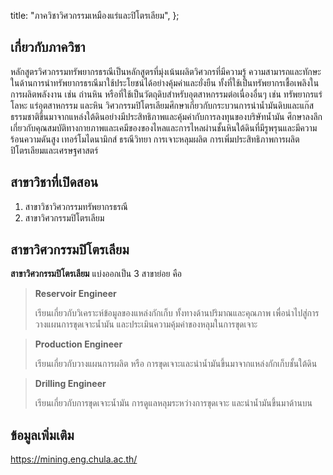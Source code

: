 
  title: "ภาควิชาวิศวกรรมเหมืองแร่และปิโตรเลียม",
};

<MajorHeader major={Major.ALL[7]} />

## เกี่ยวกับภาควิชา

หลักสูตรวิศวกรรมทรัพยากรธรณีเป็นหลักสูตรที่มุ่งเน้นผลิตวิศวกรที่มีความรู้ ความสามารถและทักษะในด้านการนำทรัพยากรธรณีมาใช้ประโยชน์ได้อย่างคุ้มค่าและยั่งยืน ทั้งที่ใช้เป็นทรัพยากรเชื้อเพลิงในการผลิตพลังงาน เช่น ถ่านหิน หรือที่ใช้เป็นวัตถุดิบสำหรับอุตสาหกรรมต่อเนื่องอื่นๆ เช่น ทรัพยากรแร่โลหะ แร่อุตสาหกรรม และหิน วิศวกรรมปิโตรเลียมศึกษาเกี่ยวกับกระบวนการนำน้ำมันดิบและแก๊สธรรมชาติขึ้นมาจากแหล่งใต้ดินอย่างมีประสิทธิภาพและคุ้มค่ากับการลงทุนของบริษัทน้ำมัน ศึกษาลงลึกเกี่ยวกับคุณสมบัติทางกายภาพและเคมีของของไหลและการไหลผ่านชั้นหินใต้ดินที่มีรูพรุนและมีความร้อนความดันสูง เทอร์โมไดนามิกส์ ธรณีวิทยา การเจาะหลุมผลิต การเพิ่มประสิทธิภาพการผลิตปิโตรเลียมและเศรษฐศาสตร์

## สาขาวิชาที่เปิดสอน

1. สาขาวิชาวิศวกรรมทรัพยากรธรณี
2. สาขาวิศวกรรมปิโตรเลียม

## สาขาวิศวกรรมปิโตรเลียม

**สาขาวิศวกรรมปิโตรเลียม** แบ่งออกเป็น 3 สาขาย่อย คือ

> **Reservoir Engineer**
>
> เรียนเกี่ยวกับวิเคราะห์ข้อมูลของแหล่งกักเก็บ ทั้งทางด้านปริมาณและคุณภาพ เพื่อนำไปสู่การวางแผนการขุดเจาะน้ำมัน และประเมินความคุ้มค่าของหลุมในการขุดเจาะ

> **Production Engineer**
>
> เรียนเกี่ยวกับวางแผนการผลิต หรือ การขุดเจาะและนำน้ำมันขึ้นมาจากแหล่งกักเก็บชั้นใต้ดิน

> **Drilling Engineer**
>
> เรียนเกี่ยวกับการขุดเจาะน้ำมัน การดูแลหลุมระหว่างการขุดเจาะ และนำน้ำมันขึ้นมาด้านบน

## ข้อมูลเพิ่มเติม

https://mining.eng.chula.ac.th/
